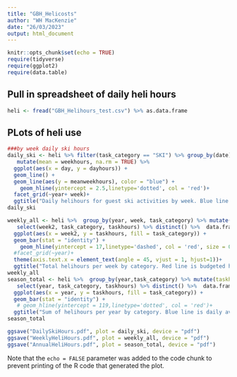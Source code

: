 ```yaml
---
title: "GBH_Helicosts"
author: "WH MacKenzie"
date: "26/03/2023"
output: html_document
---
```


```r
knitr::opts_chunk$set(echo = TRUE)
require(tidyverse)
require(ggplot2)
require(data.table)
```

## Pull in spreadsheet of daily heli hours

```r
heli <- fread("GBH_Helihours_test.csv") %>% as.data.frame
```

## PLots of heli use

```r
###by week daily ski hours
daily_ski <- heli %>% filter(task_category == "SKI") %>% group_by(date) %>% mutate(dayhours = sum(hours, na.rm = TRUE)) %>%  group_by(year,week) %>% mutate(weekhours = sum(hours, na.rm = TRUE), meanweekhours = sum(hours, na.rm = TRUE)/6) %>% 
   mutate(mean = weekhours, na.rm = TRUE) %>%
  ggplot(aes(x = day, y = dayhours)) +
  geom_line() + 
  geom_line(aes(y = meanweekhours), color = "blue") +
    geom_hline(yintercept = 2.5,linetype='dotted', col = 'red')+
  facet_grid(~year+ week)+
  ggtitle("Daily helihours for guest ski activities by week. Blue line is daily average over week.")
daily_ski

weekly_all <- heli %>%  group_by(year, week, task_category) %>% mutate(taskhours = sum(hours, na.rm = TRUE), week2 = paste0(year,"_week", week)) %>% 
   select(week2, task_category, taskhours) %>% distinct() %>%  data.frame %>% 
  ggplot(aes(x = week2, y = taskhours, fill = task_category)) +
  geom_bar(stat = "identity") +
    geom_hline(yintercept = 17,linetype='dashed', col = 'red', size = 0.8)+
  #facet_grid(~year)+
  theme(axis.text.x = element_text(angle = 45, vjust = 1, hjust=1))+
  ggtitle("Total helihours per week by category. Red line is budgeted hours/week.")
weekly_all
season_total <- heli %>%  group_by(year,task_category) %>% mutate(taskhours = sum(hours, na.rm = TRUE)) %>% 
   select(year, task_category, taskhours) %>% distinct() %>%  data.frame %>% 
  ggplot(aes(x = year, y = taskhours, fill = task_category)) +
  geom_bar(stat = "identity") +
   # geom_hline(yintercept = 119,linetype='dotted', col = 'red')+
  ggtitle("Sum of helihours per year by category. Blue line is daily average over week.")
season_total

ggsave("DailySkiHours.pdf", plot = daily_ski, device = "pdf")
ggsave("WeeklyHeliHours.pdf", plot = weekly_all, device = "pdf")
ggsave("AnnualHeliHours.pdf", plot = season_total, device = "pdf")

```

Note that the `echo = FALSE` parameter was added to the code chunk to prevent printing of the R code that generated the plot.
